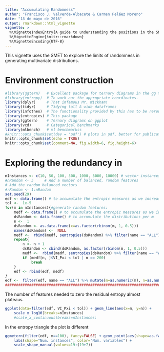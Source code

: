 ```yaml
---
title: "Accumulating Randomness"
author: "Francisco J. Valverde-Albacete & Carmen Peláez Moreno"
date: "18 de mayo de 2016"
output: rmarkdown::html_vignette
vignette: >
  %\VignetteIndexEntry{A guide to understanding the positions in the SMET}
  %\VignetteEngine{knitr::rmarkdown}
  %\VignetteEncoding{UTF-8}
---
```



This vignette uses the SMET to explore the limits of randomness in generating multivariate distributions. 


# Environment construction

```r
#library(ggtern)   # Excellent package for ternary diagrams in the gg tradition
#library(entropy)  # To work out the appropriate coordinates.
library(dplyr)     # That infamous Mr. Wickham!
library(tidyr)     # Tidying tall & wide dataframes
library(infotheo)  # The functionality provided by this has to be rerouted through entropies
library(entropies) # This package
library(ggtern)    # Ternary diagrams on ggplot
library(vcd)       # Categorical benchmarks
library(mlbench)   # ml benchmarkss
#knitr::opts_chunk$set(dev = 'pdf') # plots in pdf, better for publication
knitr::opts_chunk$set(echo = TRUE)
knitr::opts_chunk$set(comment=NA, fig.width=6, fig.height=6)
```


# Exploring the redundancy in 

```r
nInstances <- c(10, 50, 100, 500, 1000, 5000, 10000) # vector instances
#nRandom <- 5     # Add a number of balanced, random features
# Add the random balanced vectors
#rRandom <- 1:nRandom
set.seed(29)
edf <- data.frame() # to accumulate the entropic measures as we increase.
tol <-  1e-5
for(m in nInstances){#generate random features: 
    medf <- data.frame() # to accumulate the entropic measures as we increase.
    dsRandom <- data.frame() # to accumulate the distributions per m
    n <-  1
    dsRandom <- as.data.frame(x=as.factor(rbinom(m, 1, 0.5)))
    names(dsRandom) <-  NULL
    medf <-  rbind(medf, sentropies(dsRandom) %>% filter(name == "ALL") %>% mutate(m, n))
    repeat{
        n <- n + 1
        dsRandom <- cbind(dsRandom, as.factor(rbinom(m, 1, 0.5)))
        medf <-  rbind(medf, sentropies(dsRandom) %>% filter(name == "ALL") %>% mutate(m, n))
        if (medf[n, ]$VI_Pxi < tol | n == 200)
            break
    }
    edf <- rbind(edf, medf)
}
edf <-  filter(edf, name == "ALL") %>% mutate(m=as.numeric(m), n=as.numeric(n))
##########################################################################################
```


The number of features needed to zero the residual entropy almost plateaus. 

```r

ggplot(data=filter(edf, VI_Pxi < tol)) + geom_line(aes(x=m, y=n)) +
    scale_x_log10(breaks=nInstances)
    #scale_x_continuous(breaks=nInstances)
```

In the entropy triangle the plot is different

```r
ggmetern(filter(edf, m==100), fancy=FALSE) + geom_point(aes(shape=as.factor(m), color=n)) + 
    labs(shape="Num. instances", color="Num. variables") + 
    scale_shape_manual(values=19:(19+7))
```


